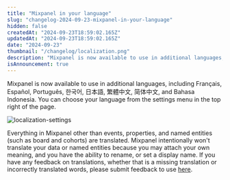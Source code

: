 ```yaml
---
title: "Mixpanel in your language"
slug: "changelog-2024-09-23-mixpanel-in-your-language"
hidden: false
createdAt: "2024-09-23T18:59:02.165Z"
updatedAt: "2024-09-23T18:59:02.165Z"
date: "2024-09-23"
thumbnail: "/changelog/localization.png"
description: "Mixpanel is now available to use in additional languages, including Français, Español, Português, 한국어, 日本語, 繁體中文, 简体中文, and Bahasa Indonesia. You can choose your language from the settings menu in the top right of the page."
isAnnouncement: true
---
```


<ChangelogPostHeader
  date="2024-09-23"
  image="/changelog/localization.png"
  title="Mixpanel in your language"
/>

Mixpanel is now available to use in additional languages, including Français, Español, Português, 한국어, 日本語, 繁體中文, 简体中文, and Bahasa Indonesia. You can choose your language from the settings menu in the top right of the page.

![localization-settings](/changelog/localization-settings.gif)

Everything in Mixpanel other than events, properties, and named entities (such as board and cohorts) are translated. Mixpanel intentionally won't translate your data or named entities because you may attach your own meaning, and you have the ability to rename, or set a display name. If you have any feedback on translations, whether that is a missing translation or incorrectly translated words, please submit feedback to use [here](http://mixpanel.com/submit-feedback).
